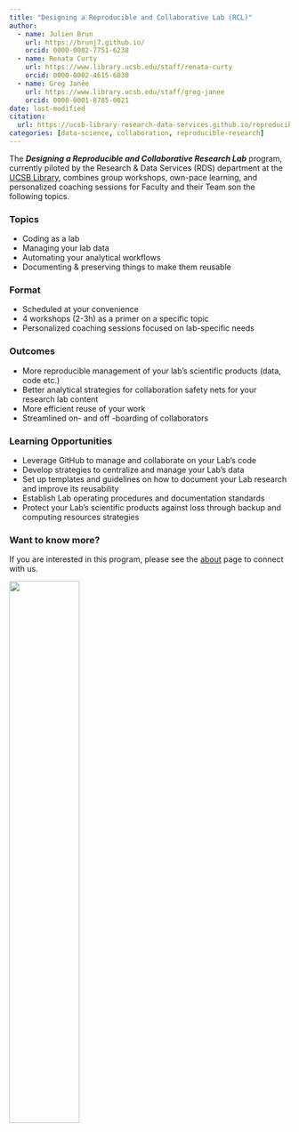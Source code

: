 ```yaml
---
title: "Designing a Reproducible and Collaborative Lab (RCL)"
author:
  - name: Julien Brun
    url: https://brunj7.github.io/
    orcid: 0000-0002-7751-6238
  - name: Renata Curty
    url: https://www.library.ucsb.edu/staff/renata-curty
    orcid: 0000-0002-4615-6030
  - name: Greg Janée
    url: https://www.library.ucsb.edu/staff/greg-janee
    orcid: 0000-0001-8785-0021
date: last-modified
citation: 
  url: https://ucsb-library-research-data-services.github.io/reproducible-lab/
categories: [data-science, collaboration, reproducible-research]
---
```


The ***Designing a Reproducible and Collaborative Research Lab*** program, currently piloted by the Research & Data Services (RDS) department at the [UCSB Library](https://www.library.ucsb.edu/), combines group workshops, own-pace learning, and personalized coaching sessions for Faculty and their Team son the following topics.

### Topics

-   Coding as a lab
-   Managing your lab data
-   Automating your analytical workflows
-   Documenting & preserving things to make them reusable

### Format

-   Scheduled at your convenience
-   4 workshops (2-3h) as a primer on a specific topic
-   Personalized coaching sessions focused on lab-specific needs

### Outcomes

-   More reproducible management of your lab's scientific products (data, code etc.)
-   Better analytical strategies for collaboration safety nets for your research lab content
-   More efficient reuse of your work
-   Streamlined on- and off -boarding of collaborators

### Learning Opportunities

-   Leverage GitHub to manage and collaborate on your Lab’s code
-   Develop strategies to centralize and manage your Lab’s data
-   Set up templates and guidelines on how to document your Lab research and improve its reusability
-   Establish Lab operating procedures and documentation standards
-   Protect your Lab’s scientific products against loss through backup and computing resources strategies

### Want to know more?

If you are interested in this program, please see the [about](about.qmd) page to connect with us.

![](img/rds_hex.png){fig-align="center" width="50%"}
